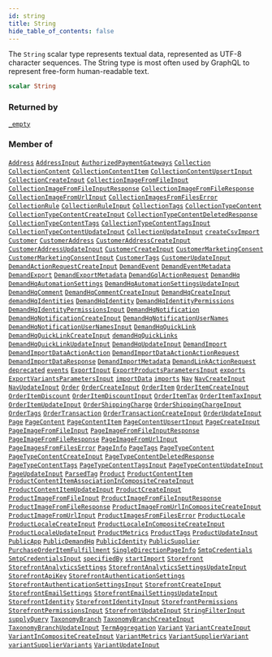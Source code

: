 ```yaml
---
id: string
title: String
hide_table_of_contents: false
---
```








The `String` scalar type represents textual data, represented as UTF-8 character sequences. The String type is most often used by GraphQL to represent free-form human-readable text.

```graphql
scalar String
```




### Returned by

[`_empty`](/demand/api/graphql-admin/reference/queries/empty)  <Badge class="secondary" text="query"/>

### Member of

[`Address`](/demand/api/graphql-admin/reference/objects/address)  <Badge class="secondary" text="object"/><Bullet />[`AddressInput`](/demand/api/graphql-admin/reference/inputs/address-input)  <Badge class="secondary" text="input"/><Bullet />[`AuthorizedPaymentGateways`](/demand/api/graphql-admin/reference/objects/authorized-payment-gateways)  <Badge class="secondary" text="object"/><Bullet />[`Collection`](/demand/api/graphql-admin/reference/objects/collection)  <Badge class="secondary" text="object"/><Bullet />[`CollectionContent`](/demand/api/graphql-admin/reference/objects/collection-content)  <Badge class="secondary" text="object"/><Bullet />[`CollectionContentItem`](/demand/api/graphql-admin/reference/objects/collection-content-item)  <Badge class="secondary" text="object"/><Bullet />[`CollectionContentUpsertInput`](/demand/api/graphql-admin/reference/inputs/collection-content-upsert-input)  <Badge class="secondary" text="input"/><Bullet />[`CollectionCreateInput`](/demand/api/graphql-admin/reference/inputs/collection-create-input)  <Badge class="secondary" text="input"/><Bullet />[`CollectionImageFromFileInput`](/demand/api/graphql-admin/reference/inputs/collection-image-from-file-input)  <Badge class="secondary" text="input"/><Bullet />[`CollectionImageFromFileInputResponse`](/demand/api/graphql-admin/reference/objects/collection-image-from-file-input-response)  <Badge class="secondary" text="object"/><Bullet />[`CollectionImageFromFileResponse`](/demand/api/graphql-admin/reference/objects/collection-image-from-file-response)  <Badge class="secondary" text="object"/><Bullet />[`CollectionImageFromUrlInput`](/demand/api/graphql-admin/reference/inputs/collection-image-from-url-input)  <Badge class="secondary" text="input"/><Bullet />[`CollectionImagesFromFilesError`](/demand/api/graphql-admin/reference/objects/collection-images-from-files-error)  <Badge class="secondary" text="object"/><Bullet />[`CollectionRule`](/demand/api/graphql-admin/reference/objects/collection-rule)  <Badge class="secondary" text="object"/><Bullet />[`CollectionRuleInput`](/demand/api/graphql-admin/reference/inputs/collection-rule-input)  <Badge class="secondary" text="input"/><Bullet />[`CollectionTags`](/demand/api/graphql-admin/reference/objects/collection-tags)  <Badge class="secondary" text="object"/><Bullet />[`CollectionTypeContent`](/demand/api/graphql-admin/reference/objects/collection-type-content)  <Badge class="secondary" text="object"/><Bullet />[`CollectionTypeContentCreateInput`](/demand/api/graphql-admin/reference/inputs/collection-type-content-create-input)  <Badge class="secondary" text="input"/><Bullet />[`CollectionTypeContentDeletedResponse`](/demand/api/graphql-admin/reference/objects/collection-type-content-deleted-response)  <Badge class="secondary" text="object"/><Bullet />[`CollectionTypeContentTags`](/demand/api/graphql-admin/reference/objects/collection-type-content-tags)  <Badge class="secondary" text="object"/><Bullet />[`CollectionTypeContentTagsInput`](/demand/api/graphql-admin/reference/inputs/collection-type-content-tags-input)  <Badge class="secondary" text="input"/><Bullet />[`CollectionTypeContentUpdateInput`](/demand/api/graphql-admin/reference/inputs/collection-type-content-update-input)  <Badge class="secondary" text="input"/><Bullet />[`CollectionUpdateInput`](/demand/api/graphql-admin/reference/inputs/collection-update-input)  <Badge class="secondary" text="input"/><Bullet />[`createCsvImport`](/demand/api/graphql-admin/reference/mutations/create-csv-import)  <Badge class="secondary" text="mutation"/><Bullet />[`Customer`](/demand/api/graphql-admin/reference/objects/customer)  <Badge class="secondary" text="object"/><Bullet />[`CustomerAddress`](/demand/api/graphql-admin/reference/objects/customer-address)  <Badge class="secondary" text="object"/><Bullet />[`CustomerAddressCreateInput`](/demand/api/graphql-admin/reference/inputs/customer-address-create-input)  <Badge class="secondary" text="input"/><Bullet />[`CustomerAddressUpdateInput`](/demand/api/graphql-admin/reference/inputs/customer-address-update-input)  <Badge class="secondary" text="input"/><Bullet />[`CustomerCreateInput`](/demand/api/graphql-admin/reference/inputs/customer-create-input)  <Badge class="secondary" text="input"/><Bullet />[`CustomerMarketingConsent`](/demand/api/graphql-admin/reference/objects/customer-marketing-consent)  <Badge class="secondary" text="object"/><Bullet />[`CustomerMarketingConsentInput`](/demand/api/graphql-admin/reference/inputs/customer-marketing-consent-input)  <Badge class="secondary" text="input"/><Bullet />[`CustomerTags`](/demand/api/graphql-admin/reference/objects/customer-tags)  <Badge class="secondary" text="object"/><Bullet />[`CustomerUpdateInput`](/demand/api/graphql-admin/reference/inputs/customer-update-input)  <Badge class="secondary" text="input"/><Bullet />[`DemandActionRequestCreateInput`](/demand/api/graphql-admin/reference/inputs/demand-action-request-create-input)  <Badge class="secondary" text="input"/><Bullet />[`DemandEvent`](/demand/api/graphql-admin/reference/objects/demand-event)  <Badge class="secondary" text="object"/><Bullet />[`DemandEventMetadata`](/demand/api/graphql-admin/reference/objects/demand-event-metadata)  <Badge class="secondary" text="object"/><Bullet />[`DemandExport`](/demand/api/graphql-admin/reference/objects/demand-export)  <Badge class="secondary" text="object"/><Bullet />[`DemandExportMetadata`](/demand/api/graphql-admin/reference/objects/demand-export-metadata)  <Badge class="secondary" text="object"/><Bullet />[`DemandGqlActionRequest`](/demand/api/graphql-admin/reference/objects/demand-gql-action-request)  <Badge class="secondary" text="object"/><Bullet />[`DemandHq`](/demand/api/graphql-admin/reference/objects/demand-hq)  <Badge class="secondary" text="object"/><Bullet />[`DemandHqAutomationSettings`](/demand/api/graphql-admin/reference/objects/demand-hq-automation-settings)  <Badge class="secondary" text="object"/><Bullet />[`DemandHqAutomationSettingsUpdateInput`](/demand/api/graphql-admin/reference/inputs/demand-hq-automation-settings-update-input)  <Badge class="secondary" text="input"/><Bullet />[`DemandHqComment`](/demand/api/graphql-admin/reference/objects/demand-hq-comment)  <Badge class="secondary" text="object"/><Bullet />[`DemandHqCommentCreateInput`](/demand/api/graphql-admin/reference/inputs/demand-hq-comment-create-input)  <Badge class="secondary" text="input"/><Bullet />[`DemandHqCreateInput`](/demand/api/graphql-admin/reference/inputs/demand-hq-create-input)  <Badge class="secondary" text="input"/><Bullet />[`demandHqIdentities`](/demand/api/graphql-admin/reference/queries/demand-hq-identities)  <Badge class="secondary" text="query"/><Bullet />[`DemandHqIdentity`](/demand/api/graphql-admin/reference/objects/demand-hq-identity)  <Badge class="secondary" text="object"/><Bullet />[`DemandHqIdentityPermissions`](/demand/api/graphql-admin/reference/objects/demand-hq-identity-permissions)  <Badge class="secondary" text="object"/><Bullet />[`DemandHqIdentityPermissionsInput`](/demand/api/graphql-admin/reference/inputs/demand-hq-identity-permissions-input)  <Badge class="secondary" text="input"/><Bullet />[`DemandHqNotification`](/demand/api/graphql-admin/reference/objects/demand-hq-notification)  <Badge class="secondary" text="object"/><Bullet />[`DemandHqNotificationCreateInput`](/demand/api/graphql-admin/reference/inputs/demand-hq-notification-create-input)  <Badge class="secondary" text="input"/><Bullet />[`DemandHqNotificationUserNames`](/demand/api/graphql-admin/reference/objects/demand-hq-notification-user-names)  <Badge class="secondary" text="object"/><Bullet />[`DemandHqNotificationUserNamesInput`](/demand/api/graphql-admin/reference/inputs/demand-hq-notification-user-names-input)  <Badge class="secondary" text="input"/><Bullet />[`DemandHqQuickLink`](/demand/api/graphql-admin/reference/objects/demand-hq-quick-link)  <Badge class="secondary" text="object"/><Bullet />[`DemandHqQuickLinkCreateInput`](/demand/api/graphql-admin/reference/inputs/demand-hq-quick-link-create-input)  <Badge class="secondary" text="input"/><Bullet />[`demandHqQuickLinks`](/demand/api/graphql-admin/reference/queries/demand-hq-quick-links)  <Badge class="secondary" text="query"/><Bullet />[`DemandHqQuickLinkUpdateInput`](/demand/api/graphql-admin/reference/inputs/demand-hq-quick-link-update-input)  <Badge class="secondary" text="input"/><Bullet />[`DemandHqUpdateInput`](/demand/api/graphql-admin/reference/inputs/demand-hq-update-input)  <Badge class="secondary" text="input"/><Bullet />[`DemandImport`](/demand/api/graphql-admin/reference/objects/demand-import)  <Badge class="secondary" text="object"/><Bullet />[`DemandImportDataActionAction`](/demand/api/graphql-admin/reference/objects/demand-import-data-action-action)  <Badge class="secondary" text="object"/><Bullet />[`DemandImportDataActionActionRequest`](/demand/api/graphql-admin/reference/objects/demand-import-data-action-action-request)  <Badge class="secondary" text="object"/><Bullet />[`DemandImportDataResponse`](/demand/api/graphql-admin/reference/objects/demand-import-data-response)  <Badge class="secondary" text="object"/><Bullet />[`DemandImportMetadata`](/demand/api/graphql-admin/reference/objects/demand-import-metadata)  <Badge class="secondary" text="object"/><Bullet />[`DemandLinkActionRequest`](/demand/api/graphql-admin/reference/objects/demand-link-action-request)  <Badge class="secondary" text="object"/><Bullet />[`deprecated`](/demand/api/graphql-admin/reference/directives/deprecated)  <Badge class="secondary" text="directive"/><Bullet />[`events`](/demand/api/graphql-admin/reference/queries/events)  <Badge class="secondary" text="query"/><Bullet />[`ExportInput`](/demand/api/graphql-admin/reference/inputs/export-input)  <Badge class="secondary" text="input"/><Bullet />[`ExportProductsParametersInput`](/demand/api/graphql-admin/reference/inputs/export-products-parameters-input)  <Badge class="secondary" text="input"/><Bullet />[`exports`](/demand/api/graphql-admin/reference/queries/exports)  <Badge class="secondary" text="query"/><Bullet />[`ExportVariantsParametersInput`](/demand/api/graphql-admin/reference/inputs/export-variants-parameters-input)  <Badge class="secondary" text="input"/><Bullet />[`importData`](/demand/api/graphql-admin/reference/queries/import-data)  <Badge class="secondary" text="query"/><Bullet />[`imports`](/demand/api/graphql-admin/reference/queries/imports)  <Badge class="secondary" text="query"/><Bullet />[`Nav`](/demand/api/graphql-admin/reference/objects/nav)  <Badge class="secondary" text="object"/><Bullet />[`NavCreateInput`](/demand/api/graphql-admin/reference/inputs/nav-create-input)  <Badge class="secondary" text="input"/><Bullet />[`NavUpdateInput`](/demand/api/graphql-admin/reference/inputs/nav-update-input)  <Badge class="secondary" text="input"/><Bullet />[`Order`](/demand/api/graphql-admin/reference/objects/order)  <Badge class="secondary" text="object"/><Bullet />[`OrderCreateInput`](/demand/api/graphql-admin/reference/inputs/order-create-input)  <Badge class="secondary" text="input"/><Bullet />[`OrderItem`](/demand/api/graphql-admin/reference/objects/order-item)  <Badge class="secondary" text="object"/><Bullet />[`OrderItemCreateInput`](/demand/api/graphql-admin/reference/inputs/order-item-create-input)  <Badge class="secondary" text="input"/><Bullet />[`OrderItemDiscount`](/demand/api/graphql-admin/reference/objects/order-item-discount)  <Badge class="secondary" text="object"/><Bullet />[`OrderItemDiscountInput`](/demand/api/graphql-admin/reference/inputs/order-item-discount-input)  <Badge class="secondary" text="input"/><Bullet />[`OrderItemTax`](/demand/api/graphql-admin/reference/objects/order-item-tax)  <Badge class="secondary" text="object"/><Bullet />[`OrderItemTaxInput`](/demand/api/graphql-admin/reference/inputs/order-item-tax-input)  <Badge class="secondary" text="input"/><Bullet />[`OrderItemUpdateInput`](/demand/api/graphql-admin/reference/inputs/order-item-update-input)  <Badge class="secondary" text="input"/><Bullet />[`OrderShippingCharge`](/demand/api/graphql-admin/reference/objects/order-shipping-charge)  <Badge class="secondary" text="object"/><Bullet />[`OrderShippingChargeInput`](/demand/api/graphql-admin/reference/inputs/order-shipping-charge-input)  <Badge class="secondary" text="input"/><Bullet />[`OrderTags`](/demand/api/graphql-admin/reference/objects/order-tags)  <Badge class="secondary" text="object"/><Bullet />[`OrderTransaction`](/demand/api/graphql-admin/reference/objects/order-transaction)  <Badge class="secondary" text="object"/><Bullet />[`OrderTransactionCreateInput`](/demand/api/graphql-admin/reference/inputs/order-transaction-create-input)  <Badge class="secondary" text="input"/><Bullet />[`OrderUpdateInput`](/demand/api/graphql-admin/reference/inputs/order-update-input)  <Badge class="secondary" text="input"/><Bullet />[`Page`](/demand/api/graphql-admin/reference/objects/page)  <Badge class="secondary" text="object"/><Bullet />[`PageContent`](/demand/api/graphql-admin/reference/objects/page-content)  <Badge class="secondary" text="object"/><Bullet />[`PageContentItem`](/demand/api/graphql-admin/reference/objects/page-content-item)  <Badge class="secondary" text="object"/><Bullet />[`PageContentUpsertInput`](/demand/api/graphql-admin/reference/inputs/page-content-upsert-input)  <Badge class="secondary" text="input"/><Bullet />[`PageCreateInput`](/demand/api/graphql-admin/reference/inputs/page-create-input)  <Badge class="secondary" text="input"/><Bullet />[`PageImageFromFileInput`](/demand/api/graphql-admin/reference/inputs/page-image-from-file-input)  <Badge class="secondary" text="input"/><Bullet />[`PageImageFromFileInputResponse`](/demand/api/graphql-admin/reference/objects/page-image-from-file-input-response)  <Badge class="secondary" text="object"/><Bullet />[`PageImageFromFileResponse`](/demand/api/graphql-admin/reference/objects/page-image-from-file-response)  <Badge class="secondary" text="object"/><Bullet />[`PageImageFromUrlInput`](/demand/api/graphql-admin/reference/inputs/page-image-from-url-input)  <Badge class="secondary" text="input"/><Bullet />[`PageImagesFromFilesError`](/demand/api/graphql-admin/reference/objects/page-images-from-files-error)  <Badge class="secondary" text="object"/><Bullet />[`PageInfo`](/demand/api/graphql-admin/reference/objects/page-info)  <Badge class="secondary" text="object"/><Bullet />[`PageTags`](/demand/api/graphql-admin/reference/objects/page-tags)  <Badge class="secondary" text="object"/><Bullet />[`PageTypeContent`](/demand/api/graphql-admin/reference/objects/page-type-content)  <Badge class="secondary" text="object"/><Bullet />[`PageTypeContentCreateInput`](/demand/api/graphql-admin/reference/inputs/page-type-content-create-input)  <Badge class="secondary" text="input"/><Bullet />[`PageTypeContentDeletedResponse`](/demand/api/graphql-admin/reference/objects/page-type-content-deleted-response)  <Badge class="secondary" text="object"/><Bullet />[`PageTypeContentTags`](/demand/api/graphql-admin/reference/objects/page-type-content-tags)  <Badge class="secondary" text="object"/><Bullet />[`PageTypeContentTagsInput`](/demand/api/graphql-admin/reference/inputs/page-type-content-tags-input)  <Badge class="secondary" text="input"/><Bullet />[`PageTypeContentUpdateInput`](/demand/api/graphql-admin/reference/inputs/page-type-content-update-input)  <Badge class="secondary" text="input"/><Bullet />[`PageUpdateInput`](/demand/api/graphql-admin/reference/inputs/page-update-input)  <Badge class="secondary" text="input"/><Bullet />[`ParsedTag`](/demand/api/graphql-admin/reference/objects/parsed-tag)  <Badge class="secondary" text="object"/><Bullet />[`Product`](/demand/api/graphql-admin/reference/objects/product)  <Badge class="secondary" text="object"/><Bullet />[`ProductContentItem`](/demand/api/graphql-admin/reference/objects/product-content-item)  <Badge class="secondary" text="object"/><Bullet />[`ProductContentItemAssociationInCompositeCreateInput`](/demand/api/graphql-admin/reference/inputs/product-content-item-association-in-composite-create-input)  <Badge class="secondary" text="input"/><Bullet />[`ProductContentItemUpdateInput`](/demand/api/graphql-admin/reference/inputs/product-content-item-update-input)  <Badge class="secondary" text="input"/><Bullet />[`ProductCreateInput`](/demand/api/graphql-admin/reference/inputs/product-create-input)  <Badge class="secondary" text="input"/><Bullet />[`ProductImageFromFileInput`](/demand/api/graphql-admin/reference/inputs/product-image-from-file-input)  <Badge class="secondary" text="input"/><Bullet />[`ProductImageFromFileInputResponse`](/demand/api/graphql-admin/reference/objects/product-image-from-file-input-response)  <Badge class="secondary" text="object"/><Bullet />[`ProductImageFromFileResponse`](/demand/api/graphql-admin/reference/objects/product-image-from-file-response)  <Badge class="secondary" text="object"/><Bullet />[`ProductImageFromUrlInCompositeCreateInput`](/demand/api/graphql-admin/reference/inputs/product-image-from-url-in-composite-create-input)  <Badge class="secondary" text="input"/><Bullet />[`ProductImageFromUrlInput`](/demand/api/graphql-admin/reference/inputs/product-image-from-url-input)  <Badge class="secondary" text="input"/><Bullet />[`ProductImagesFromFilesError`](/demand/api/graphql-admin/reference/objects/product-images-from-files-error)  <Badge class="secondary" text="object"/><Bullet />[`ProductLocale`](/demand/api/graphql-admin/reference/objects/product-locale)  <Badge class="secondary" text="object"/><Bullet />[`ProductLocaleCreateInput`](/demand/api/graphql-admin/reference/inputs/product-locale-create-input)  <Badge class="secondary" text="input"/><Bullet />[`ProductLocaleInCompositeCreateInput`](/demand/api/graphql-admin/reference/inputs/product-locale-in-composite-create-input)  <Badge class="secondary" text="input"/><Bullet />[`ProductLocaleUpdateInput`](/demand/api/graphql-admin/reference/inputs/product-locale-update-input)  <Badge class="secondary" text="input"/><Bullet />[`ProductMetrics`](/demand/api/graphql-admin/reference/objects/product-metrics)  <Badge class="secondary" text="object"/><Bullet />[`ProductTags`](/demand/api/graphql-admin/reference/objects/product-tags)  <Badge class="secondary" text="object"/><Bullet />[`ProductUpdateInput`](/demand/api/graphql-admin/reference/inputs/product-update-input)  <Badge class="secondary" text="input"/><Bullet />[`PublicApp`](/demand/api/graphql-admin/reference/objects/public-app)  <Badge class="secondary" text="object"/><Bullet />[`PublicDemandHq`](/demand/api/graphql-admin/reference/objects/public-demand-hq)  <Badge class="secondary" text="object"/><Bullet />[`PublicIdentity`](/demand/api/graphql-admin/reference/objects/public-identity)  <Badge class="secondary" text="object"/><Bullet />[`PublicSupplier`](/demand/api/graphql-admin/reference/objects/public-supplier)  <Badge class="secondary" text="object"/><Bullet />[`PurchaseOrderItemFulfillment`](/demand/api/graphql-admin/reference/objects/purchase-order-item-fulfillment)  <Badge class="secondary" text="object"/><Bullet />[`SingleDirectionPageInfo`](/demand/api/graphql-admin/reference/objects/single-direction-page-info)  <Badge class="secondary" text="object"/><Bullet />[`SmtpCredentials`](/demand/api/graphql-admin/reference/objects/smtp-credentials)  <Badge class="secondary" text="object"/><Bullet />[`SmtpCredentialsInput`](/demand/api/graphql-admin/reference/inputs/smtp-credentials-input)  <Badge class="secondary" text="input"/><Bullet />[`specifiedBy`](/demand/api/graphql-admin/reference/directives/specified-by)  <Badge class="secondary" text="directive"/><Bullet />[`startImport`](/demand/api/graphql-admin/reference/mutations/start-import)  <Badge class="secondary" text="mutation"/><Bullet />[`Storefront`](/demand/api/graphql-admin/reference/objects/storefront)  <Badge class="secondary" text="object"/><Bullet />[`StorefrontAnalyticsSettings`](/demand/api/graphql-admin/reference/objects/storefront-analytics-settings)  <Badge class="secondary" text="object"/><Bullet />[`StorefrontAnalyticsSettingsUpdateInput`](/demand/api/graphql-admin/reference/inputs/storefront-analytics-settings-update-input)  <Badge class="secondary" text="input"/><Bullet />[`StorefrontApiKey`](/demand/api/graphql-admin/reference/objects/storefront-api-key)  <Badge class="secondary" text="object"/><Bullet />[`StorefrontAuthenticationSettings`](/demand/api/graphql-admin/reference/objects/storefront-authentication-settings)  <Badge class="secondary" text="object"/><Bullet />[`StorefrontAuthenticationSettingsInput`](/demand/api/graphql-admin/reference/inputs/storefront-authentication-settings-input)  <Badge class="secondary" text="input"/><Bullet />[`StorefrontCreateInput`](/demand/api/graphql-admin/reference/inputs/storefront-create-input)  <Badge class="secondary" text="input"/><Bullet />[`StorefrontEmailSettings`](/demand/api/graphql-admin/reference/objects/storefront-email-settings)  <Badge class="secondary" text="object"/><Bullet />[`StorefrontEmailSettingsUpdateInput`](/demand/api/graphql-admin/reference/inputs/storefront-email-settings-update-input)  <Badge class="secondary" text="input"/><Bullet />[`StorefrontIdentity`](/demand/api/graphql-admin/reference/objects/storefront-identity)  <Badge class="secondary" text="object"/><Bullet />[`StorefrontIdentityInput`](/demand/api/graphql-admin/reference/inputs/storefront-identity-input)  <Badge class="secondary" text="input"/><Bullet />[`StorefrontPermissions`](/demand/api/graphql-admin/reference/objects/storefront-permissions)  <Badge class="secondary" text="object"/><Bullet />[`StorefrontPermissionsInput`](/demand/api/graphql-admin/reference/inputs/storefront-permissions-input)  <Badge class="secondary" text="input"/><Bullet />[`StorefrontUpdateInput`](/demand/api/graphql-admin/reference/inputs/storefront-update-input)  <Badge class="secondary" text="input"/><Bullet />[`StringFilterInput`](/demand/api/graphql-admin/reference/inputs/string-filter-input)  <Badge class="secondary" text="input"/><Bullet />[`supplyQuery`](/demand/api/graphql-admin/reference/queries/supply-query)  <Badge class="secondary" text="query"/><Bullet />[`TaxonomyBranch`](/demand/api/graphql-admin/reference/objects/taxonomy-branch)  <Badge class="secondary" text="object"/><Bullet />[`TaxonomyBranchCreateInput`](/demand/api/graphql-admin/reference/inputs/taxonomy-branch-create-input)  <Badge class="secondary" text="input"/><Bullet />[`TaxonomyBranchUpdateInput`](/demand/api/graphql-admin/reference/inputs/taxonomy-branch-update-input)  <Badge class="secondary" text="input"/><Bullet />[`TermAggregation`](/demand/api/graphql-admin/reference/objects/term-aggregation)  <Badge class="secondary" text="object"/><Bullet />[`Variant`](/demand/api/graphql-admin/reference/objects/variant)  <Badge class="secondary" text="object"/><Bullet />[`VariantCreateInput`](/demand/api/graphql-admin/reference/inputs/variant-create-input)  <Badge class="secondary" text="input"/><Bullet />[`VariantInCompositeCreateInput`](/demand/api/graphql-admin/reference/inputs/variant-in-composite-create-input)  <Badge class="secondary" text="input"/><Bullet />[`VariantMetrics`](/demand/api/graphql-admin/reference/objects/variant-metrics)  <Badge class="secondary" text="object"/><Bullet />[`VariantSupplierVariant`](/demand/api/graphql-admin/reference/objects/variant-supplier-variant)  <Badge class="secondary" text="object"/><Bullet />[`variantSupplierVariants`](/demand/api/graphql-admin/reference/queries/variant-supplier-variants)  <Badge class="secondary" text="query"/><Bullet />[`VariantUpdateInput`](/demand/api/graphql-admin/reference/inputs/variant-update-input)  <Badge class="secondary" text="input"/>



